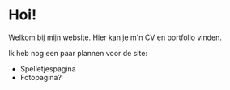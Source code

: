 
<h1>Hoi!</h1>

Welkom bij mijn website. Hier kan je m'n CV en portfolio vinden.

Ik heb nog een paar plannen voor de site:

- Spelletjespagina
- Fotopagina?
